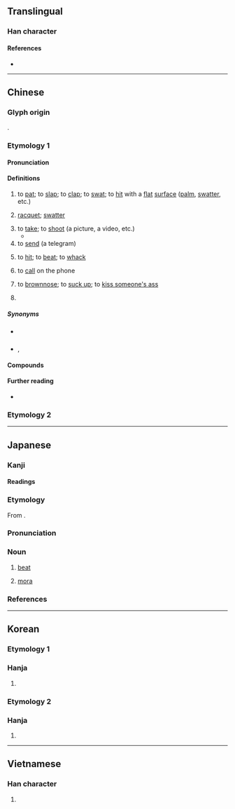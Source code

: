 {{character info}}
==Translingual==

===Han character===
{{Han char|rn=64|rad=手|as=05|sn=8|four=56000|canj=QHA|ids=⿰扌白}}

====References====
* {{Han ref|kx=0425.070|dkj=11952|dj=0773.120|hdz=31854.030|uh=62CD|ud=25293|bh=A9E7|bd=43495}}

----

==Chinese==
{{zh-forms}}

===Glyph origin===
{{Han etym}}
{{Han compound|手|白|ls=psc|c1=s|c2=p|t1=hand}}.

===Etymology 1===

====Pronunciation====
{{zh-pron
|m=pāi
|c=paak3,paak3-2
|c_note=paak3-2 - “racquet”
|h=pfs=phok
|md=páh
|mn=phah/xm,zz,tw:phek/qz:phiak
|mn_note=phah - vernacular; phek/phiak - literary
|mn-t=pah4
|mc=y
|oc=y
|ma=zh-pāi.ogg
|cat=v,n,cls
}}

====Definitions====
{{zh-hanzi}}

# to [[pat]]; to [[slap]]; to [[clap]]; to [[swat]]; to [[hit]] with a [[flat]] [[surface]] ([[palm]], [[swatter]], etc.)
#: {{zh-x|拍 蚊|to '''swat''' mosquitoes|C}}
# [[racquet]]; [[swatter]] {{gloss|flat implement for hitting}}
#: {{zh-x|蒼蠅{ying}拍|flyswatter}}
# to [[take]]; to [[shoot]] (a picture, a video, etc.)
#* {{zh-x|他 拍 的 照片 全部 都 是 過曝{bào} 的。|The pictures he '''took''' are all overexposed.}}
# to [[send]] (a telegram)
#: {{zh-x|拍 電報|to '''send''' a telegram}}
# {{lb|zh|Min}} to [[hit]]; to [[beat]]; to [[whack]]
#: {{zh-x|拍 尻川|to spank someone's bottom|MN}}
# {{lb|zh|Min}} to [[call]] on the phone
#: {{zh-x|拍 電話|to call someone on the phone|MN}}
#: {{zh-x|拍 手機|to call someone's cellphone|MN}}
# {{lb|zh|Wuhan}} to [[brownnose]]; to [[suck up]]; to [[kiss someone's ass]]
# {{lb|zh|music}} {{zh-classifier|[[beat]]s}}
#: {{zh-x|每 小節 有 四 拍。|Every measure has four '''beats'''.}}

=====Synonyms=====
* {{sense|to take a picture}} {{q|Cantonese}} {{zh-l|影|jing2}}
* {{sense|to call on the phone}} {{q|Min Nan}} {{zh-l|敲|khà}}, {{q|Mandarin|Cantonese}} {{zh-l|打}}
{{zh-dial|打}}
{{zh-dial|拍馬屁}}

====Compounds====
{{zh-der|拍板|拍馬屁|拍賣|拍攝|拍手|拍照|單拍子|三言二拍|大拍賣|促拍|偷拍|最佳拍檔|慢半拍|一拍即合|急拍|實拍拍|大拍頭|合拍|拍打|打拍|拍掌|捶床拍枕|拍老腔兒|椎拍輐斷|拍馬|拍案而起|歇拍|拍手叫好|拍戶|拍鬼臉|拍案叫妙|拍馬挺鎗|拍手打腳|拍桌驚嘆|球拍|拍泛|拍惜|拍案驚奇|拍膝嗟歎|拍電影|拍鼓|拍子|拍腿|拍手稱快|拍序|拍浮|拍桌|拍節機|拍案稱奇|打拍子|拍案怒罵|拍案|拍胸脯|溜鬚拍馬|穩拍拍|狼牙拍|撫拍|拍發|法拍屋|拍門|拍索|揮拍|畢拍|拍張|拍戲|拍紙簿|拍手拍腳|拍塞|拍子記號|氣拍|拍檔|拍花的|捶檯拍凳|拍拖|拍外景|打拍浮|拍案叫絕|收拍|拍腦袋|拍音|拍片|拍拍|蒼蠅拍子|鐵拍板|粉拍|開拍|籌拍|節拍|肩須拍|節拍計|驚濤拍岸|翻拍|號天拍地|重拍|豚拍|複拍子|航拍|拍算:phah-sǹg|拍球:phok-khiù|拍木勝:phah-bo̍k-sèng;Min Nan|拍拳頭:phah kûn-thâu;Min Nan|仙人拍鼓有時錯，跤步踏差啥人無:sian-jîn phah kó͘ iú sî chhò, kha-pō͘ ta̍h-chha siáⁿ-lâng bô;Min Nan|拍結:phah-kat;Min Nan|拍結毬:phah-kat-kiû;Min Nan|拍損:phah-sńg;Min Nan}}

====Further reading====
* {{thcwd|3971}}

===Etymology 2===
{{zh-see|髆|o|[[shoulder]]}}

{{zh-cat|Photography|Beginning}}

----

==Japanese==

===Kanji===
{{ja-kanji|grade=c|rs=手05}}

====Readings====
{{ja-readings
|goon=ひゃく
|kanon=はく
|kanyoon=ひょう
|kun=う-つ
}}

===Etymology===
{{ja-kanjitab|はく|yomi=o}}
From {{bor|ja|ltc|-|sort=はく}} {{m|zh|拍|tr=phæk}}.

===Pronunciation===
{{ja-pron|yomi=kanon|はく|acc=1|acc_ref=DJR,NHK}}

===Noun===
{{ja-noun|はく}}

# {{lb|ja|music|sort=はく}} [[beat]]
# {{lb|ja|phonology|sort=はく}} [[mora]]

===References===
<references/>

----

==Korean==

===Etymology 1===

===Hanja===
{{ko-hanja/new|치다|칠|박}}

# {{rfdef|ko|sort=手10}}

===Etymology 2===

===Hanja===
{{ko-hanja/new|어깨|어깨|박}}

# {{rfdef|ko|sort=手10}}

----

==Vietnamese==

===Han character===
{{vi-hantu|[[phếch]], [[phách]], [[vạch]], [[phạch]], [[phệch]]|rs=手05}}

# {{rfdef|vi|sort=手05}}